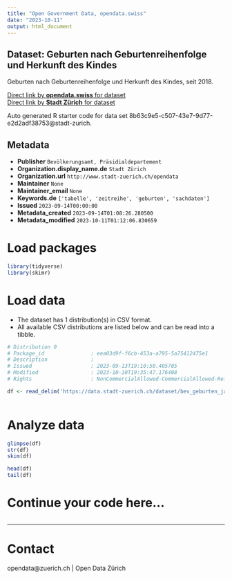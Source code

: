 ```yaml
---
title: "Open Government Data, opendata.swiss"
date: "2023-10-11"
output: html_document
---
```


## Dataset: Geburten nach Geburtenreihenfolge und Herkunft des Kindes


Geburten nach Geburtenreihenfolge und Herkunft des Kindes, seit 2018.



[Direct link by **opendata.swiss** for dataset](https://opendata.swiss/de/dataset/geburten-nach-geburtenreihenfolge-und-herkunft-des-kindes)<br>
[Direct link by **Stadt Zürich** for dataset](https://data.stadt-zuerich.ch/dataset/bev_geburten_jahr_geburtenreihenfolge_herkunft_od4101)

Auto generated R starter code for data set 8b63c9e5-c507-43e7-9d77-e2d2adf38753@stadt-zurich.

## Metadata

- **Publisher** `Bevölkerungsamt, Präsidialdepartement`
- **Organization.display_name.de** `Stadt Zürich`
- **Organization.url** `http://www.stadt-zuerich.ch/opendata`
- **Maintainer** `None`
- **Maintainer_email** `None`
- **Keywords.de** `['tabelle', 'zeitreihe', 'geburten', 'sachdaten']`
- **Issued** `2023-09-14T00:00:00`
- **Metadata_created** `2023-09-14T01:08:26.280500`
- **Metadata_modified** `2023-10-11T01:12:06.830659`


# Load packages

```r

library(tidyverse)
library(skimr)

```

# Load data

-   The dataset has 1 distribution(s) in CSV format.
-   All available CSV distributions are listed below and can be read into a tibble.

```r

# Distribution 0
# Package_id               : eea03d9f-f6cb-453a-a795-5a75412475e1
# Description              : 
# Issued                   : 2023-09-13T19:10:50.405785
# Modified                 : 2023-10-10T19:35:47.176408
# Rights                   : NonCommercialAllowed-CommercialAllowed-ReferenceNotRequired

df <- read_delim('https://data.stadt-zuerich.ch/dataset/bev_geburten_jahr_geburtenreihenfolge_herkunft_od4101/download/BEV410OD4101.csv')



```

# Analyze data

```r

glimpse(df)
str(df)
skim(df)

head(df)
tail(df)

```

# Continue your code here...

```r

```

------------------------------------------------------------------------

# Contact

opendata@zuerich.ch | Open Data Zürich
